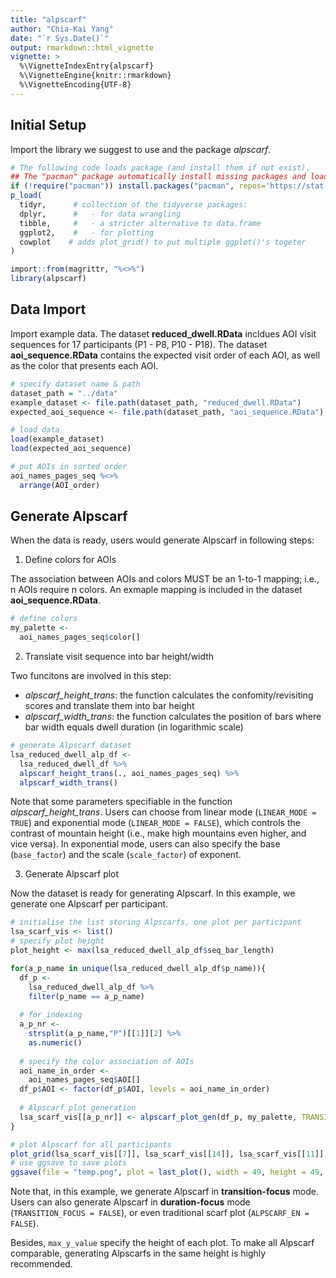 ```yaml
---
title: "alpscarf"
author: "Chia-Kai Yang"
date: "`r Sys.Date()`"
output: rmarkdown::html_vignette
vignette: >
  %\VignetteIndexEntry{alpscarf}
  %\VignetteEngine{knitr::rmarkdown}
  %\VignetteEncoding{UTF-8}
---
```


## Initial Setup
Import the library we suggest to use and the package _alpscarf_.
```r
# The following code loads package (and install them if not exist).
## The "pacman" package automatically install missing packages and load them
if (!require("pacman")) install.packages("pacman", repos='https://stat.ethz.ch/CRAN/'); library(pacman)
p_load(
  tidyr,      # collection of the tidyverse packages:
  dplyr,      #   - for data wrangling
  tibble,     #   - a stricter alternative to data.frame
  ggplot2,    #   - for plotting
  cowplot    # adds plot_grid() to put multiple ggplot()'s togeter
)

import::from(magrittr, "%<>%")
library(alpscarf)
```

## Data Import
Import example data. The dataset __reduced_dwell.RData__ incldues AOI visit sequences for 17 participants (P1 - P8, P10 - P18). The dataset __aoi_sequence.RData__ contains the expected visit order of each AOI, as well as the color that presents each AOI.
```r
# specify dataset name & path
dataset_path = "../data"
example_dataset <- file.path(dataset_path, "reduced_dwell.RData")
expected_aoi_sequence <- file.path(dataset_path, "aoi_sequence.RData")

# load data  
load(example_dataset)
load(expected_aoi_sequence)

# put AOIs in sorted order
aoi_names_pages_seq %<>%
  arrange(AOI_order)
```

## Generate Alpscarf
When the data is ready, users would generate Alpscarf in following steps:

1. Define colors for AOIs

The association between AOIs and colors MUST be an 1-to-1 mapping; i.e., n AOIs require n colors. An exmaple mapping is included in the dataset __aoi_sequence.RData__.
```r
# define colors
my_palette <- 
  aoi_names_pages_seq$color[]
```

2. Translate visit sequence into bar height/width 

Two funcitons are involved in this step:

  * _alpscarf_height_trans_: the function calculates the confomity/revisiting scores and translate them into bar height
  * _alpscarf_width_trans_: the function calculates the position of bars where bar width equals dwell duration (in logarithmic scale)
```r
# generate Alpscarf dataset
lsa_reduced_dwell_alp_df <- 
  lsa_reduced_dwell_df %>%
  alpscarf_height_trans(., aoi_names_pages_seq) %>%
  alpscarf_width_trans()
```
Note that some parameters specifiable in the function _alpscarf_height_trans_. Users can choose from linear mode (```LINEAR_MODE = TRUE```) and exponential mode (```LINEAR_MODE = FALSE```), which controls the contrast of mountain height (i.e., make high mountains even higher, and vice versa). In exponential mode, users can also specify the base (```base_factor```) and the scale (```scale_factor```) of exponent.

3. Generate Alpscarf plot

Now the dataset is ready for generating Alpscarf. In this example, we generate one Alpscarf per participant.
```r
# initialise the list storing Alpscarfs, one plot per participant
lsa_scarf_vis <- list()
# specify plot height
plot_height <- max(lsa_reduced_dwell_alp_df$seq_bar_length)

for(a_p_name in unique(lsa_reduced_dwell_alp_df$p_name)){
  df_p <-
    lsa_reduced_dwell_alp_df %>%
    filter(p_name == a_p_name) 
  
  # for indexing
  a_p_nr <- 
    strsplit(a_p_name,"P")[[1]][2] %>%
    as.numeric()
  
  # specify the color association of AOIs
  aoi_name_in_order <- 
    aoi_names_pages_seq$AOI[]
  df_p$AOI <- factor(df_p$AOI, levels = aoi_name_in_order)
  
  # Alpscarf plot generation
  lsa_scarf_vis[[a_p_nr]] <- alpscarf_plot_gen(df_p, my_palette, TRANSITION_FOCUS = TRUE, ALPSCARF_EN = TRUE,  max_y_value = plot_height, TITLE_EN = FALSE)
}

# plot Alpscarf for all participants
plot_grid(lsa_scarf_vis[[7]], lsa_scarf_vis[[14]], lsa_scarf_vis[[11]], lsa_scarf_vis[[17]], lsa_scarf_vis[[15]], lsa_scarf_vis[[5]], lsa_scarf_vis[[1]], lsa_scarf_vis[[13]], lsa_scarf_vis[[16]], lsa_scarf_vis[[6]], lsa_scarf_vis[[4]], lsa_scarf_vis[[10]], lsa_scarf_vis[[12]], lsa_scarf_vis[[2]], lsa_scarf_vis[[3]], lsa_scarf_vis[[18]], lsa_scarf_vis[[8]], align = "hv", ncol = 2)
# use ggsave to save plots
ggsave(file = "temp.png", plot = last_plot(), width = 49, height = 49, device = "png", bg = "transparent")
```
Note that, in this example, we generate Alpscarf in __transition-focus__ mode. Users can also generate Alpscarf in __duration-focus__ mode (```TRANSITION_FOCUS = FALSE```), or even traditional scarf plot (```ALPSCARF_EN = FALSE```).

Besides, ```max_y_value``` specify the height of each plot. To make all Alpscarf comparable, generating Alpscarfs in the same height is highly recommended.

